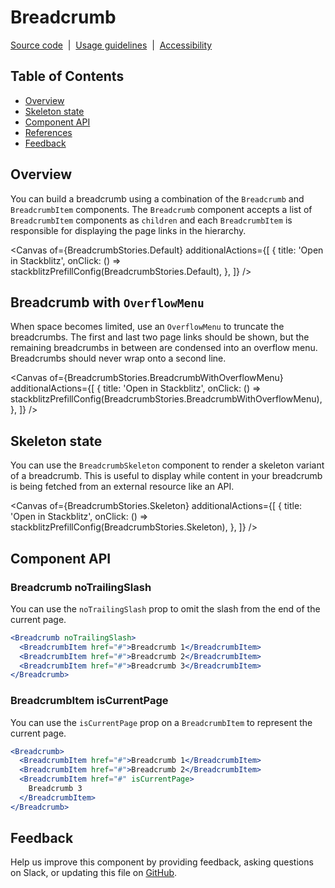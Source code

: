 
<Meta isTemplate />

# Breadcrumb

[Source code](https://github.com/carbon-design-system/carbon/tree/main/packages/react/src/components/Breadcrumb)
&nbsp;|&nbsp;
[Usage guidelines](https://www.carbondesignsystem.com/components/breadcrumb/usage)
&nbsp;|&nbsp;
[Accessibility](https://www.carbondesignsystem.com/components/breadcrumb/accessibility)

## Table of Contents

- [Overview](#overview)
- [Skeleton state](#skeleton-state)
- [Component API](#component-api)
- [References](#references)
- [Feedback](#feedback)

## Overview

You can build a breadcrumb using a combination of the `Breadcrumb` and
`BreadcrumbItem` components. The `Breadcrumb` component accepts a list of
`BreadcrumbItem` components as `children` and each `BreadcrumbItem` is
responsible for displaying the page links in the hierarchy.

<Canvas
  of={BreadcrumbStories.Default}
  additionalActions={[
    {
      title: 'Open in Stackblitz',
      onClick: () => stackblitzPrefillConfig(BreadcrumbStories.Default),
    },
  ]}
/>

## Breadcrumb with `OverflowMenu`

When space becomes limited, use an `OverflowMenu` to truncate the breadcrumbs.
The first and last two page links should be shown, but the remaining breadcrumbs
in between are condensed into an overflow menu. Breadcrumbs should never wrap
onto a second line.

<Canvas
  of={BreadcrumbStories.BreadcrumbWithOverflowMenu}
  additionalActions={[
    {
      title: 'Open in Stackblitz',
      onClick: () =>
        stackblitzPrefillConfig(BreadcrumbStories.BreadcrumbWithOverflowMenu),
    },
  ]}
/>

## Skeleton state

You can use the `BreadcrumbSkeleton` component to render a skeleton variant of a
breadcrumb. This is useful to display while content in your breadcrumb is being
fetched from an external resource like an API.

<Canvas
  of={BreadcrumbStories.Skeleton}
  additionalActions={[
    {
      title: 'Open in Stackblitz',
      onClick: () => stackblitzPrefillConfig(BreadcrumbStories.Skeleton),
    },
  ]}
/>

## Component API

<ArgTypes />

### Breadcrumb noTrailingSlash

You can use the `noTrailingSlash` prop to omit the slash from the end of the
current page.

```jsx
<Breadcrumb noTrailingSlash>
  <BreadcrumbItem href="#">Breadcrumb 1</BreadcrumbItem>
  <BreadcrumbItem href="#">Breadcrumb 2</BreadcrumbItem>
  <BreadcrumbItem href="#">Breadcrumb 3</BreadcrumbItem>
</Breadcrumb>
```

### BreadcrumbItem isCurrentPage

You can use the `isCurrentPage` prop on a `BreadcrumbItem` to represent the
current page.

```jsx
<Breadcrumb>
  <BreadcrumbItem href="#">Breadcrumb 1</BreadcrumbItem>
  <BreadcrumbItem href="#">Breadcrumb 2</BreadcrumbItem>
  <BreadcrumbItem href="#" isCurrentPage>
    Breadcrumb 3
  </BreadcrumbItem>
</Breadcrumb>
```

## Feedback

Help us improve this component by providing feedback, asking questions on Slack,
or updating this file on
[GitHub](https://github.com/carbon-design-system/carbon/edit/main/packages/react/src/components/Breadcrumb/Breadcrumb.mdx).
